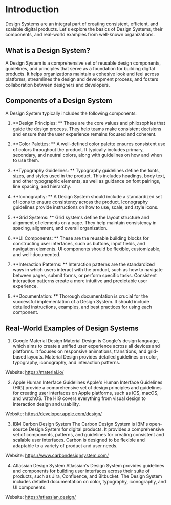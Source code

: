 # Introduction

Design Systems are an integral part of creating consistent, efficient, and scalable digital products.
Let's explore the basics of Design Systems, their components, and real-world examples from well-known organizations.

## What is a Design System?

A Design System is a comprehensive set of reusable design components, guidelines, and principles that serve as a foundation for building digital products. It helps organizations maintain a cohesive look and feel across platforms, streamlines the design and development process, and fosters collaboration between designers and developers.

## Components of a Design System

A Design System typically includes the following components:

1. **Design Principles: **
   These are the core values and philosophies that guide the design process. They help teams make consistent decisions and ensure that the user experience remains focused and coherent.

2. **Color Palettes: **
   A well-defined color palette ensures consistent use of colors throughout the product. It typically includes primary, secondary, and neutral colors, along with guidelines on how and when to use them.

3. **Typography Guidelines: **
   Typography guidelines define the fonts, sizes, and styles used in the product. This includes headings, body text, and other typographic elements, as well as guidance on font pairings, line spacing, and hierarchy.

4. **Iconography: **
   A Design System should include a standardized set of icons to ensure consistency across the product. Iconography guidelines provide instructions on how to use, scale, and style icons.

5. **Grid Systems: **
   Grid systems define the layout structure and alignment of elements on a page. They help maintain consistency in spacing, alignment, and overall organization.

6. **UI Components: **
   These are the reusable building blocks for constructing user interfaces, such as buttons, input fields, and navigation elements. UI components should be flexible, customizable, and well-documented.

7. **Interaction Patterns: **
   Interaction patterns are the standardized ways in which users interact with the product, such as how to navigate between pages, submit forms, or perform specific tasks. Consistent interaction patterns create a more intuitive and predictable user experience.

8. **Documentation: **
   Thorough documentation is crucial for the successful implementation of a Design System. It should include detailed instructions, examples, and best practices for using each component.

## Real-World Examples of Design Systems

1. Google Material Design
   Material Design is Google's design language, which aims to create a unified user experience across all devices and platforms. It focuses on responsive animations, transitions, and grid-based layouts. Material Design provides detailed guidelines on color, typography, iconography, and interaction patterns.

Website: https://material.io/

2. Apple Human Interface Guidelines
   Apple's Human Interface Guidelines (HIG) provide a comprehensive set of design principles and guidelines for creating user interfaces on Apple platforms, such as iOS, macOS, and watchOS. The HIG covers everything from visual design to interaction design and usability.

Website: https://developer.apple.com/design/

3. IBM Carbon Design System
   The Carbon Design System is IBM's open-source Design System for digital products. It provides a comprehensive set of components, patterns, and guidelines for creating consistent and scalable user interfaces. Carbon is designed to be flexible and adaptable to a variety of product and user needs.

Website: https://www.carbondesignsystem.com/

4. Atlassian Design System
   Atlassian's Design System provides guidelines and components for building user interfaces across their suite of products, such as Jira, Confluence, and Bitbucket. The Design System includes detailed documentation on color, typography, iconography, and UI components.

Website: https://atlassian.design/
